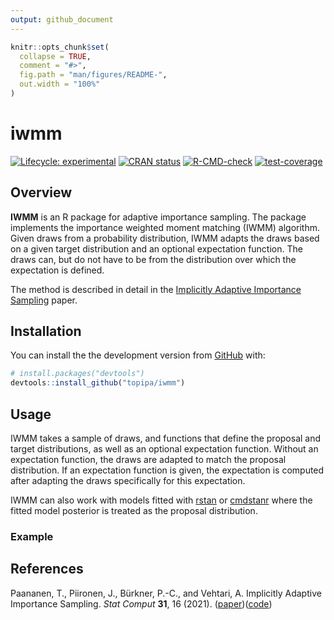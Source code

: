 ```yaml
---
output: github_document
---
```


<!-- README.md is generated from README.Rmd. Please edit that file -->

```r
knitr::opts_chunk$set(
  collapse = TRUE,
  comment = "#>",
  fig.path = "man/figures/README-",
  out.width = "100%"
)
```

# iwmm

<!-- badges: start -->
[![Lifecycle: experimental](https://img.shields.io/badge/lifecycle-experimental-orange.svg)](https://www.tidyverse.org/lifecycle/#experimental)
[![CRAN status](https://www.r-pkg.org/badges/version/iwmm)](https://CRAN.R-project.org/package=iwmm)
[![R-CMD-check](https://github.com/topipa/iwmm/actions/workflows/R-CMD-check.yaml/badge.svg)](https://github.com/topipa/iwmm/actions/workflows/R-CMD-check.yaml)
[![test-coverage](https://github.com/topipa/iwmm/actions/workflows/test-coverage.yaml/badge.svg)](https://github.com/topipa/iwmm/actions/workflows/test-coverage.yaml)
<!-- badges: end -->

## Overview

**IWMM** is an R package for adaptive importance sampling. The package implements the
importance weighted moment matching (IWMM) algorithm.
Given draws from a probability distribution, IWMM adapts the draws based on a given target distribution and an optional
expectation function. The draws can, but do not have to be from the distribution over which the expectation is defined.

The method is described in detail in the [Implicitly Adaptive Importance Sampling](https://doi.org/10.1007/s11222-020-09982-2) paper.

## Installation

<!-- You can install the released version of iwmm from [CRAN](https://CRAN.R-project.org) with: -->

<!-- ``` r -->
<!-- install.packages("iwmm") -->
<!-- ``` -->

<!-- And the development version from [GitHub](https://github.com/) with: -->

<!-- ``` r -->
<!-- # install.packages("devtools") -->
<!-- devtools::install_github("topipa/iwmm") -->
<!-- ``` -->

You can install the the development version from [GitHub](https://github.com/) with:

``` r
# install.packages("devtools")
devtools::install_github("topipa/iwmm")
```

<!-- ## Example -->

<!-- This is a basic example which shows you how to solve a common problem: -->

<!-- ```{r example} -->
<!-- library(iwmm) -->
<!-- ## basic example code -->
<!-- ``` -->

<!-- What is special about using `README.Rmd` instead of just `README.md`? You can include R chunks like so: -->

<!-- ```{r cars} -->
<!-- summary(cars) -->
<!-- ``` -->

<!-- You'll still need to render `README.Rmd` regularly, to keep `README.md` up-to-date. -->

<!-- You can also embed plots, for example: -->

<!-- ```{r pressure, echo = FALSE} -->
<!-- plot(pressure) -->
<!-- ``` -->

<!-- In that case, don't forget to commit and push the resulting figure files, so they display on GitHub! -->

## Usage

IWMM takes a sample of draws, and functions that define the proposal and target distributions, as well as an optional
expectation function. Without an expectation function, the draws are adapted to match the proposal distribution.
If an expectation function is given, the expectation is computed after adapting the draws specifically for this expectation.

IWMM can also work with models fitted with [rstan](https://github.com/stan-dev/rstan) or [cmdstanr](https://github.com/stan-dev/cmdstanr)
where the fitted model posterior is treated as the proposal distribution.

### Example


## References

Paananen, T., Piironen, J., Bürkner, P.-C., and Vehtari, A.
Implicitly Adaptive Importance Sampling. _Stat Comput_ **31**, 16 (2021).
([paper](https://doi.org/10.1007/s11222-020-09982-2))([code](https://github.com/topipa/iter-mm-paper))


